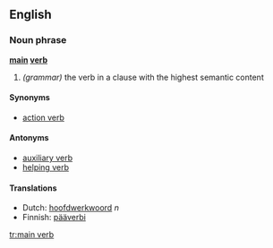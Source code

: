 ==English==

===Noun phrase===
'''[[main]] [[verb]]'''

# ''(grammar)'' the verb in a clause with the highest semantic content

====Synonyms====
*[[action verb]]

====Antonyms====
*[[auxiliary verb]]
*[[helping verb]]

====Translations====
*Dutch: [[hoofdwerkwoord]] ''n''
*Finnish: [[pääverbi]]

[[tr:main verb]]